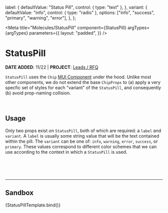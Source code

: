 
  label: {
    defaultValue: "Status Pill",
    control: { type: "text" },
  },
  variant: {
    defaultValue: "info",
    control: { type: "radio" },
    options: ["info", "success", "primary", "warning", "error"],
  },
};

<Meta
  title="Molecules/StatusPill"
  component={StatusPill}
  argTypes={argTypes}
  parameters={{
    layout: "padded",
  }}
/>


# StatusPill

**DATE ADDED**: 11/22 | **PROJECT**: [Leads / RFQ](https://www.notion.so/gethearth/RFC-Leads-Request-a-Quote-85b916762ec841a9b126baef53366c0e)

`StatusPill` uses the `Chip` [MUI Component](https://mui.com/material-ui/react-chip/) under the hood.
Unlike most other components, we do not extend the base `ChipProps` to (a) apply a very specfic set of styles
for each "variant" of the `StatusPill`, and consequently (b) avoid prop-naming collision.

<Canvas>
  <Story name="Basic">
    <StatusPill label="Status Pill" variant="info" />
  </Story>
</Canvas>

<br />

## Usage

Only two props exist on `StatusPill`, both of which are required: a `label` and `variant`. A `label`
is usually some string value that will be the text contained within the pill. The `variant` can be
one of: `info`, `warning`, `error`, `success`, or `primary`. These values correspond to
different color schemes that we can use according to the context in which a `StatusPill` is used.

<Canvas>
  <Story name="Info variant">
    <StatusPill label="New" variant="info" />
  </Story>
  <Story name="Warning variant">
    <StatusPill label="In Progress" variant="warning" />
  </Story>
  <Story name="Error variant">
    <StatusPill label="Lost" variant="error" />
  </Story>
  <Story name="Success variant">
    <StatusPill label="Won" variant="success" />
  </Story>
</Canvas>

<br />
<br />
<br />

---

## Sandbox

<Canvas>
  <Story
    name="Sandbox"
    parameters={{ layout: "centered" }}
    args={{ label: "Status Pill", variant: "success" }}
  >
    {StatusPillTemplate.bind()}
  </Story>
</Canvas>

<ArgsTable of={StatusPill} story="Sandbox" />
